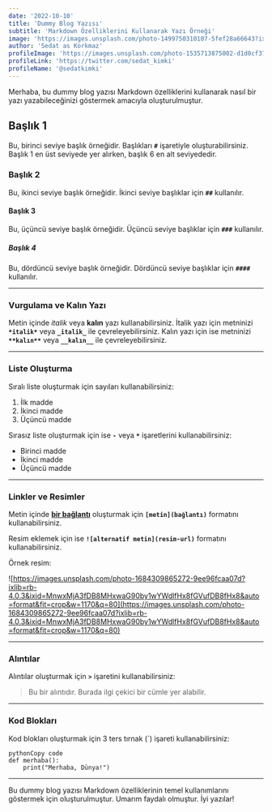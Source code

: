 ```yaml
---
date: '2022-10-10'
title: 'Dummy Blog Yazısı'
subtitle: 'Markdown Özelliklerini Kullanarak Yazı Örneği'
image: 'https://images.unsplash.com/photo-1499750310107-5fef28a66643?ixlib=rb-4.0.3&ixid=MnwxMjA3fDB8MHxwaG90by1wYWdlfHx8fGVufDB8fHx8&auto=format&fit=crop&w=1170&q=80'
author: 'Sedat as Korkmaz'
profileImage: 'https://images.unsplash.com/photo-1535713875002-d1d0cf377fde?ixid=MnwxMjA3fDB8MHxwaG90by1wYWdlfHx8fGVufDB8fHx8&ixlib=rb-1.2.1&auto=format&fit=crop&w=250&q=80'
profileLink: 'https://twitter.com/sedat_kimki'
profileName: '@sedatkimki'
---
```


Merhaba, bu dummy blog yazısı Markdown özelliklerini kullanarak nasıl bir yazı yazabileceğinizi göstermek amacıyla oluşturulmuştur.

## Başlık 1

Bu, birinci seviye başlık örneğidir. Başlıkları **`#`** işaretiyle oluşturabilirsiniz. Başlık 1 en üst seviyede yer alırken, başlık 6 en alt seviyededir.

### Başlık 2

Bu, ikinci seviye başlık örneğidir. İkinci seviye başlıklar için **`##`** kullanılır.

#### Başlık 3

Bu, üçüncü seviye başlık örneğidir. Üçüncü seviye başlıklar için **`###`** kullanılır.

##### Başlık 4

Bu, dördüncü seviye başlık örneğidir. Dördüncü seviye başlıklar için **`####`** kullanılır.

---

### Vurgulama ve Kalın Yazı

Metin içinde _italik_ veya **kalın** yazı kullanabilirsiniz. İtalik yazı için metninizi **`*italik*`** veya **`_italik_`** ile çevreleyebilirsiniz. Kalın yazı için ise metninizi **`**kalın**`** veya **`__kalın__`** ile çevreleyebilirsiniz.

---

### Liste Oluşturma

Sıralı liste oluşturmak için sayıları kullanabilirsiniz:

1. İlk madde
2. İkinci madde
3. Üçüncü madde

Sırasız liste oluşturmak için ise **`-`** veya **`*`** işaretlerini kullanabilirsiniz:

- Birinci madde
- İkinci madde
- Üçüncü madde

---

### Linkler ve Resimler

Metin içinde **[bir bağlantı](https://www.example.com/)** oluşturmak için **`[metin](bağlantı)`** formatını kullanabilirsiniz.

Resim eklemek için ise **`![alternatif metin](resim-url)`** formatını kullanabilirsiniz.

Örnek resim:

![https://images.unsplash.com/photo-1684309865272-9ee96fcaa07d?ixlib=rb-4.0.3&ixid=MnwxMjA3fDB8MHxwaG90by1wYWdlfHx8fGVufDB8fHx8&auto=format&fit=crop&w=1170&q=80](https://images.unsplash.com/photo-1684309865272-9ee96fcaa07d?ixlib=rb-4.0.3&ixid=MnwxMjA3fDB8MHxwaG90by1wYWdlfHx8fGVufDB8fHx8&auto=format&fit=crop&w=1170&q=80)

---

### Alıntılar

Alıntılar oluşturmak için **`>`** işaretini kullanabilirsiniz:

> Bu bir alıntıdır. Burada ilgi çekici bir cümle yer alabilir.

---

### Kod Blokları

Kod blokları oluşturmak için 3 ters tırnak (`) işareti kullanabilirsiniz:

```
pythonCopy code
def merhaba():
    print("Merhaba, Dünya!")

```

---

Bu dummy blog yazısı Markdown özelliklerinin temel kullanımlarını göstermek için oluşturulmuştur. Umarım faydalı olmuştur. İyi yazılar!

